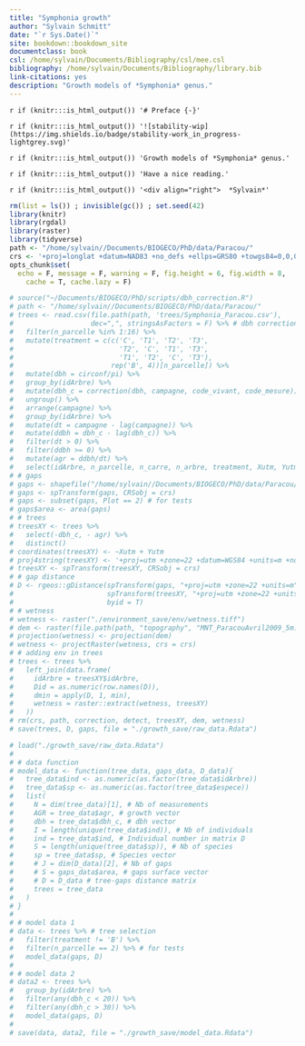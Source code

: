 ```yaml
--- 
title: "Symphonia growth"
author: "Sylvain Schmitt"
date: "`r Sys.Date()`"
site: bookdown::bookdown_site
documentclass: book
csl: /home/sylvain/Documents/Bibliography/csl/mee.csl
bibliography: /home/sylvain/Documents/Bibliography/library.bib
link-citations: yes
description: "Growth models of *Symphonia* genus."
---
```


`r if (knitr:::is_html_output()) '# Preface {-}'`

`r if (knitr:::is_html_output()) '![stability-wip](https://img.shields.io/badge/stability-work_in_progress-lightgrey.svg)'`

`r if (knitr:::is_html_output()) 'Growth models of *Symphonia* genus.'`

`r if (knitr:::is_html_output()) 'Have a nice reading.'`

`r if (knitr:::is_html_output()) '<div align="right">  *Sylvain*'`


```r
rm(list = ls()) ; invisible(gc()) ; set.seed(42)
library(knitr)
library(rgdal)
library(raster)
library(tidyverse)
path <- "/home/sylvain//Documents/BIOGECO/PhD/data/Paracou/"
crs <- '+proj=longlat +datum=NAD83 +no_defs +ellps=GRS80 +towgs84=0,0,0'
opts_chunk$set(
  echo = F, message = F, warning = F, fig.height = 6, fig.width = 8,
    cache = T, cache.lazy = F)
```

```r
# source("~/Documents/BIOGECO/PhD/scripts/dbh_correction.R")
# path <- "/home/sylvain//Documents/BIOGECO/PhD/data/Paracou/"
# trees <- read.csv(file.path(path, 'trees/Symphonia_Paracou.csv'),
#                   dec=",", stringsAsFactors = F) %>% # dbh correction
#   filter(n_parcelle %in% 1:16) %>% 
#   mutate(treatment = c(c('C', 'T1', 'T2', 'T3', 
#                          'T2', 'C', 'T1', 'T3',
#                          'T1', 'T2', 'C', 'T3'), 
#                        rep('B', 4))[n_parcelle]) %>% 
#   mutate(dbh = circonf/pi) %>% 
#   group_by(idArbre) %>% 
#   mutate(dbh_c = correction(dbh, campagne, code_vivant, code_mesure)) %>% 
#   ungroup() %>% 
#   arrange(campagne) %>% 
#   group_by(idArbre) %>% 
#   mutate(dt = campagne - lag(campagne)) %>% 
#   mutate(ddbh = dbh_c - lag(dbh_c)) %>% 
#   filter(dt > 0) %>% 
#   filter(ddbh >= 0) %>% 
#   mutate(agr = ddbh/dt) %>% 
#   select(idArbre, n_parcelle, n_carre, n_arbre, treatment, Xutm, Yutm, dbh_c, agr, espece)
# # gaps
# gaps <- shapefile("/home/sylvain//Documents/BIOGECO/PhD/data/Paracou/logging/Gaps.shp")
# gaps <- spTransform(gaps, CRSobj = crs)
# gaps <- subset(gaps, Plot == 2) # for tests
# gaps$area <- area(gaps)
# # trees
# treesXY <- trees %>%
#   select(-dbh_c, - agr) %>%
#   distinct()
# coordinates(treesXY) <- ~Xutm + Yutm
# proj4string(treesXY) <- '+proj=utm +zone=22 +datum=WGS84 +units=m +no_defs +ellps=WGS84 +towgs84=0,0,0'
# treesXY <- spTransform(treesXY, CRSobj = crs)
# # gap distance
# D <- rgeos::gDistance(spTransform(gaps, "+proj=utm +zone=22 +units=m"),
#                       spTransform(treesXY, "+proj=utm +zone=22 +units=m"),
#                       byid = T)
# # wetness
# wetness <- raster("./environment_save/env/wetness.tiff")
# dem <- raster(file.path(path, "topography", "MNT_ParacouAvril2009_5m.tif")) # for CRS
# projection(wetness) <- projection(dem)
# wetness <- projectRaster(wetness, crs = crs)
# # adding env in trees
# trees <- trees %>%
#   left_join(data.frame(
#     idArbre = treesXY$idArbre,
#     Did = as.numeric(row.names(D)),
#     dmin = apply(D, 1, min),
#     wetness = raster::extract(wetness, treesXY)
#   ))
# rm(crs, path, correction, detect, treesXY, dem, wetness)
# save(trees, D, gaps, file = "./growth_save/raw_data.Rdata")
```

```r
# load("./growth_save/raw_data.Rdata")
# 
# # data function
# model_data <- function(tree_data, gaps_data, D_data){
#   tree_data$ind <- as.numeric(as.factor(tree_data$idArbre))
#   tree_data$sp <- as.numeric(as.factor(tree_data$espece))
#   list(
#     N = dim(tree_data)[1], # Nb of measurements
#     AGR = tree_data$agr, # growth vector
#     dbh = tree_data$dbh_c, # dbh vector
#     I = length(unique(tree_data$ind)), # Nb of individuals
#     ind = tree_data$ind, # Individual number in matrix D
#     S = length(unique(tree_data$sp)), # Nb of species
#     sp = tree_data$sp, # Species vector
#     # J = dim(D_data)[2], # Nb of gaps
#     # S = gaps_data$area, # gaps surface vector
#     # D = D_data # tree-gaps distance matrix
#     trees = tree_data
#   )
# }
# 
# # model data 1
# data <- trees %>% # tree selection
#   filter(treatment != 'B') %>% 
#   filter(n_parcelle == 2) %>% # for tests
#   model_data(gaps, D)
# 
# # model data 2
# data2 <- trees %>% 
#   group_by(idArbre) %>% 
#   filter(any(dbh_c < 20)) %>% 
#   filter(any(dbh_c > 30)) %>% 
#   model_data(gaps, D)
# 
# save(data, data2, file = "./growth_save/model_data.Rdata")
```
